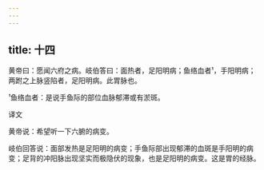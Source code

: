 ```yaml
---
---
---
```

title: 十四
---




黄帝曰：愿闻六府之病。岐伯答曰：面热者，足阳明病；鱼络血者¹，手阳明病；两跗之上脉竖陷者，足阳明病。此胃脉也。

¹鱼络血者：是说手鱼际的部位血脉郁滞或有淤斑。

译文

黄帝说：希望听一下六腑的病变。

岐伯回答说：面部发热是足阳明的病变；手鱼际部出现郁滞的血斑是手阳明的病变；足背的冲阳脉出现坚实而极隐伏的现象，也是足阳明的病变。这是胃的经脉。